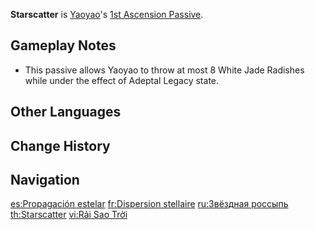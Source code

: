 {{About|Yaoyao's 1st Ascension Passive|Ningguang's Elemental Burst|Starshatter}}
{{Talent Infobox
|image         = Talent Starscatter.png
|character     = Yaoyao
|type          = 1st Ascension Passive
|info          = While affected by the Adeptal Legacy state caused by [[Moonjade Descent]], Yaoyao will constantly throw White Jade Radishes at nearby opponents when she is sprinting, jumping, or running. She can throw 1 White Jade Radish this way once every 0.6s.
|utility1      = Jumping
}}
'''Starscatter''' is [[Yaoyao]]'s [[1st Ascension Passive]].

==Gameplay Notes==
* This passive allows Yaoyao to throw at most 8 White Jade Radishes while under the effect of Adeptal Legacy state.

==Other Languages==
{{Other Languages
|en      = Starscatter
|zhs     = 天星漫散
|zhs_rm  = Tiānxīng Mànsàn
|zht     = 天星漫散
|zht_rm  = Tiānxīng Mànsàn
|zh_tl   = The Heavenly Stars Scatter
|ja      = 天星零落
|ja_rm   = Tensei Reiraku{{Assumed}}
|ja_tl   = The Heavenly Stars Downfall
|ko      = 별 뿌리기
|ko_tl   = Star Scattering
|es      = Propagación estelar
|es_tl   = Stellar Propagation
|fr      = Dispersion stellaire
|fr_tl   = Stellar Scattering
|ru      = Звёздная россыпь
|ru_tl   = Star Placer
|th      = Starscatter
|vi      = Rải Sao Trời
|vi_tl   = 
|de      = Es regnet Sterne!
|de_tl   = It's Raining Stars!
|id      = Starscatter
|pt      = Chuva de Estrelas
|pt_tl   = 
|tr      = Yıldız Parçaları
|tr_tl   = Star Pieces
|it      = Stelle sparse
|it_tl   = Scattered Stars
}}

==Change History==
{{Change History|3.4}}

==Navigation==
{{Talent Navbox|Yaoyao}}

[[es:Propagación estelar]]
[[fr:Dispersion stellaire]]
[[ru:Звёздная россыпь]]
[[th:Starscatter]]
[[vi:Rải Sao Trời]]